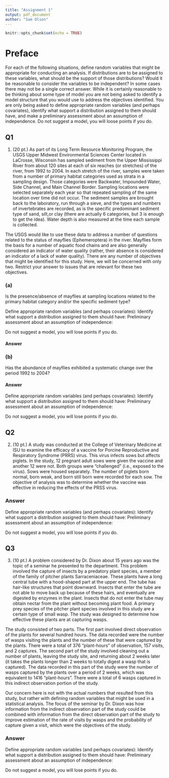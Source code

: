 ```yaml
---
title: "Assignment 1"
output: pdf_document
author: "Sam Olson"
---
```


```r
knitr::opts_chunk$set(echo = TRUE)
```

# Preface 

For each of the following situations, define random variables that might be appropriate for conducting an analysis. If distributions are to be assigned to these variables, what should be the support of those distributions? Would it be reasonable to consider the variables to be independent? In some cases there may not be a single correct answer. While it is certainly reasonable to be thinking about some type of model you are not being asked to identify a model structure that you would use to address the objectives identified. You are only being asked to define appropriate random variables (and perhaps covariates), identify what support a distribution assigned to them should have, and make a preliminary assessment about an assumption of independence. Do not suggest a model, you will loose points if you do.

## Q1 

1. (20 pt.) As part of its Long Term Resource Monitoring Program, the USGS Upper Midwest Environmental Sciences Center located in LaCrosse, Wisconsin has sampled sediment from the Upper Mississippi River from about 120 sites at each of six reaches (or stretches) of the river, from 1992 to 2004. In each stretch of the river, samples were taken from a number of primary habitat categories used as strata in a sampling design. Those categories were Backwater, Impounded Water, Side Channel, and Main Channel Border. Sampling locations were selected separately each year so that repeated sampling of the same location over time did not occur. The sediment samples are brought back to the laboratory, run through a sieve, and the types and numbers of invertebrates are recorded, as is the specific predominant sediment type of sand, silt,or clay (there are actually 6 categories, but 3 is enough to get the idea). Water depth is also measured at the time each sample is collected.

The USGS would like to use these data to address a number of questions related to the status of mayflies (Ephemeroptera) in the river. Mayflies form the basis for a number of aquatic food chains and are also generally considered an indicator of water quality (rather, their absence is considered an indicator of a lack of water quality). There are any number of objectives that might be identified for this study. Here, we will be concerned with only two. Restrict your answer to issues that are relevant for these two objectives. 

### (a) 

Is the presence/absence of mayflies at sampling locations related to the primary habitat category and/or the specific sediment type?\

Define appropriate random variables (and perhaps covariates): 
Identify what support a distribution assigned to them should have: 
Preliminary assessment about an assumption of independence: 

Do not suggest a model, you will lose points if you do.

#### Answer 

### (b) 

Has the abundance of mayflies exhibited a systematic change over the period 1992 to 2004?

#### Answer 

Define appropriate random variables (and perhaps covariates): 
Identify what support a distribution assigned to them should have: 
Preliminary assessment about an assumption of independence: 

Do not suggest a model, you will lose points if you do.

\newpage 

## Q2 

2. (10 pt.) A study was conducted at the College of Veterinary Medicine at ISU to examine the efficacy of a vaccine for Porcine Reproductive and Respiratory Syndrome (PRRS) virus. This virus infects sows but affects piglets. In the study, 12 pregnant adult sows were given the vaccine and another 12 were not. Both groups were “challenged” (i.e., exposed to the virus). Sows were housed separately. The number of piglets born normal, born weak, and born still born were recorded for each sow. The objective of analysis was to determine whether the vaccine was effective in reducing the effects of the PRSS virus.

### Answer

Define appropriate random variables (and perhaps covariates): 
Identify what support a distribution assigned to them should have: 
Preliminary assessment about an assumption of independence: 

Do not suggest a model, you will lose points if you do.

\newpage 

## Q3 

3. (10 pt.) A problem considered by Dr. Dixon about 15 years ago was the topic of a seminar he presented to the department. This problem involved the capture of insects by a predatory plant species, a member of the family of pitcher plants Sarraceniaceae. These plants have a long central tube with a hood-shaped part at the upper end. The tube has hair-like structures that point downward. Insects that enter the tube are not able to move back up because of these hairs, and eventually are digested by enzymes in the plant. Insects that do not enter the tube may obtain nectar from the plant without becoming plant food. A primary prey species of the pitcher plant species involved in this study are a certain type of small wasp. The study was designed to determine how effective these plants are at capturing wasps.

The study consisted of two parts. The first part involved direct observation of the plants for several hundred hours. The data recorded were the number of wasps visiting the plants and the number of these that were captured by the plants. There were a total of 376 “plant-hours” of observation, 157 visits, and 2 captures. The second part of the study involved cleaning out a number of plants, leaving the study site, and returning about 2 weeks later (it takes the plants longer than 2 weeks to totally digest a wasp that is captured). The data recorded in this part of the study were the number of wasps captured by the plants over a period of 2 weeks, which was equivalent to 1416 “plant-hours”. There were a total of 6 wasps captured in this indirect observation portion of the study.

Our concern here is not with the actual numbers that resulted from this study, but rather with defining random variables that might be used in a statistical analysis. The focus of the seminar by Dr. Dixon was how information from the indirect observation part of the study could be combined with information from the direct observation part of the study to improve estimation of the rate of visits by wasps and the probability of capture given a visit, which were the objectives of the study.

### Answer 

Define appropriate random variables (and perhaps covariates): 
Identify what support a distribution assigned to them should have: 
Preliminary assessment about an assumption of independence: 

Do not suggest a model, you will lose points if you do.
